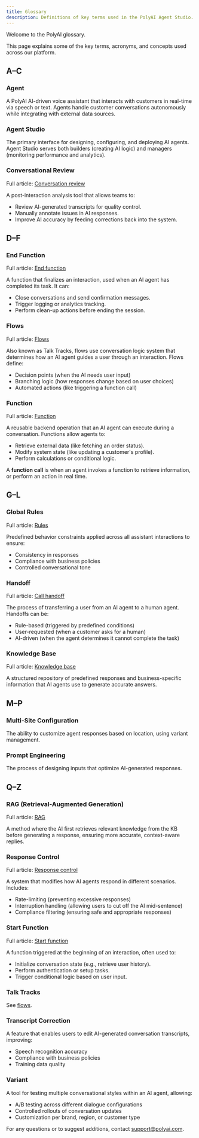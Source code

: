 ```yaml
---
title: Glossary
description: Definitions of key terms used in the PolyAI Agent Studio.
---
```


Welcome to the PolyAI glossary.

This page explains some of the key terms, acronyms, and concepts used across our platform.

## A–C


### Agent
A PolyAI AI-driven voice assistant that interacts with customers in real-time via speech or text. Agents handle customer conversations autonomously while integrating with external data sources.

### Agent Studio
The primary interface for designing, configuring, and deploying AI agents. Agent Studio serves both builders (creating AI logic) and managers (monitoring performance and analytics).

### Conversational Review

Full article: [Conversation review](/analytics/conversation/review)

A post-interaction analysis tool that allows teams to:
- Review AI-generated transcripts for quality control.
- Manually annotate issues in AI responses.
- Improve AI accuracy by feeding corrections back into the system.


## D–F

### End Function

Full article: [End function](/function/end-function)

A function that finalizes an interaction, used when an AI agent has completed its task. It can:
- Close conversations and send confirmation messages.
- Trigger logging or analytics tracking.
- Perform clean-up actions before ending the session.

### Flows

Full article: [Flows](/flows/introduction)

Also known as Talk Tracks, flows use conversation logic system that determines how an AI agent guides a user through an interaction. Flows define:
- Decision points (when the AI needs user input)
- Branching logic (how responses change based on user choices)
- Automated actions (like triggering a function call)

### Function

Full article: [Function](/function/introduction)

A reusable backend operation that an AI agent can execute during a conversation. Functions allow agents to:
- Retrieve external data (like fetching an order status).
- Modify system state (like updating a customer's profile).
- Perform calculations or conditional logic.

A **function call** is when an agent invokes a function to retrieve information, or perform an action in real time.

## G–L

### Global Rules

Full article: [Rules](/agent-settings/rules)

Predefined behavior constraints applied across all assistant interactions to ensure:
- Consistency in responses
- Compliance with business policies
- Controlled conversational tone

### Handoff

Full article: [Call handoff](/call-handoff/introduction)

The process of transferring a user from an AI agent to a human agent. Handoffs can be:
- Rule-based (triggered by predefined conditions)
- User-requested (when a customer asks for a human)
- AI-driven (when the agent determines it cannot complete the task)

### Knowledge Base

Full article: [Knowledge base](/knowledge-base/introduction)

A structured repository of predefined responses and business-specific information that AI agents use to generate accurate answers.

## M–P

### Multi-Site Configuration
The ability to customize agent responses based on location, using variant management.

### Prompt Engineering
The process of designing inputs that optimize AI-generated responses.

## Q–Z

### RAG (Retrieval-Augmented Generation)

Full article: [RAG](/knowledge-base/RAG/introduction)

A method where the AI first retrieves relevant knowledge from the KB before generating a response, ensuring more accurate, context-aware replies.

### Response Control

Full article: [Response control](/response-control/introduction)

A system that modifies how AI agents respond in different scenarios. Includes:
- Rate-limiting (preventing excessive responses)
- Interruption handling (allowing users to cut off the AI mid-sentence)
- Compliance filtering (ensuring safe and appropriate responses)

### Start Function

Full article: [Start function](/function/start-function)

A function triggered at the beginning of an interaction, often used to:
- Initialize conversation state (e.g., retrieve user history).
- Perform authentication or setup tasks.
- Trigger conditional logic based on user input.

### Talk Tracks

See [flows](#flows).

### Transcript Correction
A feature that enables users to edit AI-generated conversation transcripts, improving:
- Speech recognition accuracy
- Compliance with business policies
- Training data quality

### Variant
A tool for testing multiple conversational styles within an AI agent, allowing:
- A/B testing across different dialogue configurations
- Controlled rollouts of conversation updates
- Customization per brand, region, or customer type

For any questions or to suggest additions, contact [support@polyai.com](mailto:support@polyai.com).